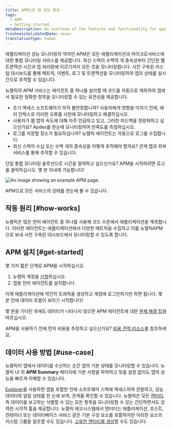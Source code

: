 ```yaml
---
title: APM으로 앱 성능 향상
tags:
  - APM
  - Getting started
metaDescription: An overview of the features and functionality for application performance management in New Relic.
freshnessValidatedDate: never
translationType: human
---
```



애플리케이션 성능 모니터링의 약자인 APM은 모든 애플리케이션과 마이크로서비스에 대한 통합 모니터링 서비스를 제공합니다. 최신 스택의 수백여 개 종속성부터 간단한 웹 트랜잭션 시간과 앱 처리량에 이르기까지 모든 것을 모니터링합니다. 사전 구축된 커스텀 대시보드를 통해 메트릭, 이벤트, 로그 및 트랜잭션을 모니터링하여 앱의 상태를 실시간으로 추적할 수 있습니다.

뉴렐릭의 APM 서비스는 에이전트 중 하나를 설치할 때 코드를 자동으로 계측하여 앱에서 필요한 정확한 항목을 모니터링할 수 있는 유연성을 제공합니다.

* 조기 액세스 소프트웨어가 아직 불안정합니까? 사용자에게 영향을 미치기 전에, 에러 인박스로 이러한 오류를 사전에 모니터링하고 해결하십시오.
* 사용자가 웹 앱의 속도에 대해 자주 언급하고 있고, 그러한 피드백을 정량화하고 싶으신가요? Apdex를 한눈에 모니터링하여 만족도를 측정하십시오.
* 로그를 저장할 장소가 필요하십니까? 뉴렐릭 에이전트는 자동으로 로그를 수집합니다.
* 최신 스택의 수십 또는 수백 개의 종속성을 어떻게 추적해야 할까요? 관계 맵과 외부 서비스를 통해 추적할 수 있습니다.

단일 통합 모니터링 솔루션으로 시간을 절약하고 싶으신가요? APM을 시작하려면 로고를 클릭하십시오. 몇 분 이내에 가능합니다!

<TechTileGrid>
  <TechTile
    name="Go agent"
    icon="logo-go"
    to="https://one.newrelic.com/nr1-core?state=985d4005-ba90-a8c7-1da1-2af34539b03b"
  />

  <TechTile
    name="Java agent"
    icon="logo-java"
    to="https://one.newrelic.com/nr1-core?state=80d18bcb-4919-1fcb-2b77-9406838eb916"
  />

  <TechTile
    name=".NET agent"
    icon="logo-dotnet"
    to="https://one.newrelic.com/nr1-core?state=30e93090-6dfa-6b70-8e75-472f54414355"
  />

  <TechTile
    name="Node.js agent"
    icon="logo-nodejs"
    to="https://one.newrelic.com/marketplace/install-data-source?state=be2e62fa-cc3b-c428-27c4-8d662c9e80a1"
  />

  <TechTile
    name="PHP agent"
    icon="logo-php"
    to="https://one.newrelic.com/nr1-core?state=aa633b41-72d4-009c-3abf-55dcf64894fe"
  />

  <TechTile
    name="Python agent"
    icon="logo-python"
    to="https://one.newrelic.com/nr1-core?state=20fda75b-58fb-a92a-f9e1-7b052035c6e8"
  />

  <TechTile
    name="Ruby agent"
    icon="logo-ruby"
    to="https://one.newrelic.com/nr1-core?state=d69143ab-605c-579b-25bf-cc6e5fee5b80"
  />
</TechTileGrid>

<img
  title="APM overview"
  alt="An image showing an example APM page."
  src={apmApmSummayTotalOverview}
/>

<figcaption>
  APM으로 모든 서비스의 상태를 한눈에 볼 수 있습니다.
</figcaption>

## 작동 원리 [#how-works]

뉴렐릭은 많은 언어 에이전트 중 하나를 사용해 코드 수준에서 애플리케이션을 계측합니다. 이러한 에이전트는 애플리케이션에서 다양한 메트릭을 수집하고 이를 뉴렐릭APM으로 보내 사전 구축된 대시보드에서 모니터링할 수 있도록 합니다.

## APM 설치 [#get-started]

몇 가지 짧은 단계로 APM을 시작하십시오.

1. 뉴렐릭 계정을 [신청](https://newrelic.com/signup/)하십시오.
2. 앱용 언어 에이전트를 설치합니다.

<TechTileGrid>
  <TechTile
    name="Go agent"
    icon="logo-go"
    to="https://one.newrelic.com/nr1-core?state=f310f9fd-96b5-7d5e-045e-b151331293ca"
  />

  <TechTile
    name="Java agent"
    icon="logo-java"
    to="https://one.newrelic.com/nr1-core?state=f378c92c-1d6a-dc90-c26c-0c2ad930959a"
  />

  <TechTile
    name=".NET agent"
    icon="logo-dotnet"
    to="https://one.newrelic.com/nr1-core?state=fcaeee53-614a-4c29-92ee-694e0b128368"
  />

  <TechTile
    name="Node.js agent"
    icon="logo-nodejs"
    to="https://one.newrelic.com/nr1-core?state=c872674f-2350-7ec3-125f-a4335255e180"
  />

  <TechTile
    name="PHP agent"
    icon="logo-php"
    to="https://one.newrelic.com/nr1-core?state=77aab820-3aaf-066b-c3fc-2f3437b403a8"
  />

  <TechTile
    name="Python agent"
    icon="logo-python"
    to="https://one.newrelic.com/nr1-core?state=1ed82004-2854-1a4a-2a91-69302832ccc0"
  />

  <TechTile
    name="Ruby agent"
    icon="logo-ruby"
    to="https://one.newrelic.com/nr1-core?state=d69143ab-605c-579b-25bf-cc6e5fee5b80"
  />
</TechTileGrid>

이제 애플리케이션에 약간의 트래픽을 생성하고 계정에 로그인하기만 하면 됩니다. 몇 분 안에 데이터 흐름이 보이기 시작합니다!

몇 분을 기다린 후에도 데이터가 나타나지 않으면 APM 에이전트에 대한 [문제 해결 팁](/docs/agents/manage-apm-agents/troubleshooting/not-seeing-data)을 따르십시오.

APM을 사용하기 전에 먼저 비용을 추정하고 싶으신가요? [비용 견적 리소스](https://newrelic.com/blog/nerdlog/estimate-data-cost)를 참조하세요.

## 데이터 사용 방법 [#use-case]

뉴렐릭이 앱에서 데이터를 수신하는 순간 앱의 기본 상태를 모니터링할 수 있습니다. 뉴렐릭 UI 의 <DNT>**APM Summary**</DNT> 페이지에 기본 <InlinePopover type="dashboards"/>사항을 파악하고 맞춤 설정 없이도 앱의 성능을 빠르게 이해할 수 있습니다.

[Explorer](/docs/new-relic-one/use-new-relic-one/core-concepts/new-relic-explorer-view-performance-across-apps-services-hosts/)를 사용하면 앱을 포함한 전체 소프트웨어 스택에 액세스하여 관찰하고, 성능 데이터와 알림 상태를 한 눈에 보며, 관계를 확인할 수 있습니다. 뉴렐릭은 모든 [엔터티](/docs/new-relic-one/use-new-relic-one/core-concepts/what-entity-new-relic/), 즉 데이터를 보고하는 식별할 수 있는 모든 항목을 모니터링할 수 있는 간단하면서도 강력한 시각적 툴을 제공합니다. 뉴렐릭 에코시스템에서 엔터티는 애플리케이션, 호스트, 컨테이너 또는 데이터베이스 서비스 같은 기본 구성 요소를 포함하지만 이러한 요소의 커스텀 그룹을 참조할 수도 있습니다. [고유한 엔터티를 생성](https://github.com/newrelic/entity-definitions#entity-definitions)할 수도 있습니다.
